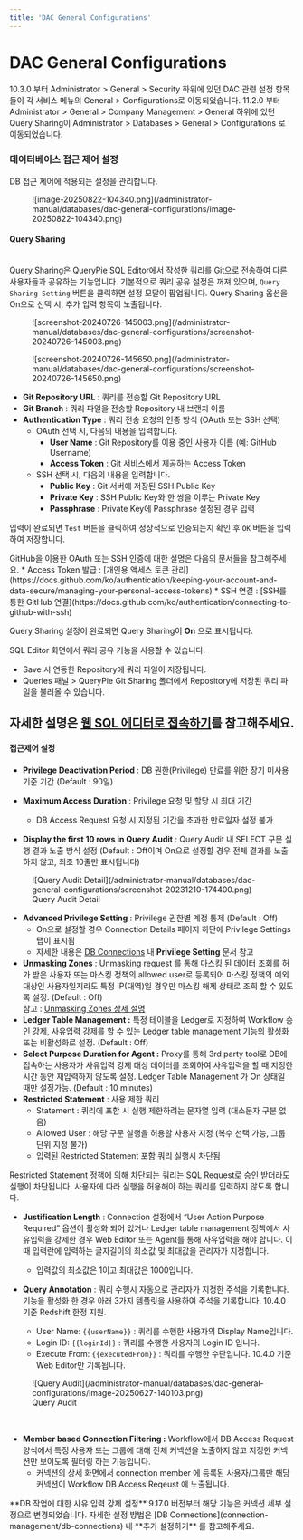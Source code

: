 ```yaml
---
title: 'DAC General Configurations'
---
```



# DAC General Configurations

<Callout type="info">
10.3.0 부터 Administrator &gt; General &gt; Security 하위에 있던 DAC 관련 설정 항목들이 각 서비스 메뉴의 General &gt; Configurations로 이동되었습니다.
11.2.0 부터 Administrator &gt; General &gt; Company Management &gt; General 하위에 있던 Query Sharing이 Administrator &gt; Databases &gt; General &gt; Configurations 로 이동되었습니다.
</Callout>

### 데이터베이스 접근 제어 설정

DB 접근 제어에 적용되는 설정을 관리합니다.

<figure data-layout="center" data-align="center">
![image-20250822-104340.png](/administrator-manual/databases/dac-general-configurations/image-20250822-104340.png)
</figure>


#### Query Sharing

<br/>Query Sharing은 QueryPie SQL Editor에서 작성한 쿼리를 Git으로 전송하여 다른 사용자들과 공유하는 기능입니다. 기본적으로 쿼리 공유 설정은 꺼져 있으며, `Query Sharing Setting` 버튼을 클릭하면 설정 모달이 팝업됩니다. Query Sharing 옵션을 On으로 선택 시, 추가 입력 항목이 노출됩니다.
<figure data-layout="center" data-align="center">
![screenshot-20240726-145003.png](/administrator-manual/databases/dac-general-configurations/screenshot-20240726-145003.png)
</figure>
<figure data-layout="center" data-align="center">
![screenshot-20240726-145650.png](/administrator-manual/databases/dac-general-configurations/screenshot-20240726-145650.png)
</figure>

*  **Git Repository URL**  : 쿼리를 전송할 Git Repository URL
*  **Git Branch**  : 쿼리 파일을 전송할 Repository 내 브랜치 이름
*  **Authentication Type**  : 쿼리 전송 요청의 인증 방식 (OAuth 또는 SSH 선택)
    * OAuth 선택 시, 다음의 내용을 입력합니다.
        *  **User Name** : Git Repository를 이용 중인 사용자 이름 (예: GitHub Username)
        *  **Access Token**  : Git 서비스에서 제공하는 Access Token
    * SSH 선택 시, 다음의 내용을 입력합니다.
        *  **Public Key**  : Git 서버에 저장된 SSH Public Key
        *  **Private Key**  : SSH Public Key와 한 쌍을 이루는 Private Key
        *  **Passphrase**  : Private Key에 Passphrase 설정된 경우 입력


입력이 완료되면 `Test` 버튼을 클릭하여 정상적으로 인증되는지 확인 후 `OK` 버튼을 입력하여 저장합니다.

<Callout type="info">
GitHub을 이용한 OAuth 또는 SSH 인증에 대한 설명은 다음의 문서들을 참고해주세요.
* Access Token 발급 : [개인용 액세스 토큰 관리](https://docs.github.com/ko/authentication/keeping-your-account-and-data-secure/managing-your-personal-access-tokens)
* SSH 연결 : [SSH를 통한 GitHub 연결](https://docs.github.com/ko/authentication/connecting-to-github-with-ssh)
</Callout>


Query Sharing 설정이 완료되면 Query Sharing이  **On** 으로 표시됩니다.

SQL Editor 화면에서 쿼리 공유 기능을 사용할 수 있습니다.

* Save 시 연동한 Repository에 쿼리 파일이 저장됩니다.
* Queries 패널 &gt; QueryPie Git Sharing 폴더에서 Repository에 저장된 쿼리 파일을 불러올 수 있습니다.

자세한 설명은 [웹 SQL 에디터로 접속하기](../../user-manual/database-access-control/connecting-with-web-sql-editor)를 참고해주세요.
---

#### 접근제어 설정


*  **Privilege Deactivation Period** : DB 권한(Privilege) 만료를 위한 장기 미사용 기준 기간 (Default : 90일)
*  **Maximum Access Duration** : Privilege 요청 및 할당 시 최대 기간
    * DB Access Request 요청 시 지정된 기간을 초과한 만료일자 설정 불가

*  **Display the first 10 rows in Query Audit** : Query Audit 내 SELECT 구문 실행 결과 노출 방식 설정 (Default : Off이며 On으로 설정할 경우 전체 결과를 노출하지 않고, 최초 10줄만 표시됩니다)

<figure data-layout="center" data-align="center">
![Query Audit Detail](/administrator-manual/databases/dac-general-configurations/screenshot-20231210-174400.png)
<figcaption>
Query Audit Detail
</figcaption>
</figure>

*  **Advanced Privilege Setting**  : Privilege 권한별 계정 통제 (Default : Off)
    * On으로 설정할 경우 Connection Details 페이지 하단에 Privilege Settings 탭이 표시됨
    * 자세한 내용은 [DB Connections](connection-management/db-connections) 내  **Privilege Setting**  문서 참고
*  **Unmasking Zones** : Unmasking request 를 통해 마스킹 된 데이터 조회를 허가 받은 사용자 또는 마스킹 정책의 allowed user로 등록되어 마스킹 정책의 예외 대상인 사용자일지라도 특정 IP(대역)일 경우만 마스킹 해제 상태로 조회 할 수 있도록 설정. (Default : Off) <br/>참고 : [Unmasking Zones 상세 설명](dac-general-configurations/unmasking-zones)
*  **Ledger Table Management :**  특정 테이블을 Ledger로 지정하여 Workflow 승인 강제, 사유입력 강제를 할 수 있는 Ledger table management 기능의 활성화 또는 비활성화로 설정. (Default : Off)
*  **Select Purpose Duration for Agent :**  Proxy를 통해 3rd party tool로 DB에 접속하는 사용자가 사유입력 강제 대상 데이터를 조회하여 사유입력을 할 때 지정한 시간 동안 재입력하지 않도록 설정. Ledger Table Management 가 On 상태일 때만 설정가능. (Default : 10 minutes)
*  **Restricted Statement**  : 사용 제한 쿼리
    * Statement : 쿼리에 포함 시 실행 제한하려는 문자열 입력 (대소문자 구분 없음)
    * Allowed User : 해당 구문 실행을 허용할 사용자 지정 (복수 선택 가능, 그룹 단위 지정 불가)
    * 입력된 Restricted Statement 포함 쿼리 실행시 차단됨

<Callout type="important">
Restricted Statement 정책에 의해 차단되는 쿼리는 SQL Request로 승인 받더라도 실행이 차단됩니다. 사용자에 따라 실행을 허용해야 하는 쿼리를 입력하지 않도록 합니다.
</Callout>

*  **Justification Length**  : Connection 설정에서 “User Action Purpose Required” 옵션이 활성화 되어 있거나 Ledger table management 정책에서 사유입력을 강제한 경우 Web Editor 또는 Agent를 통해 사유입력을 해야 합니다. 이때 입력란에 입력하는 글자길이의 최소값 및 최대값을 관리자가 지정합니다.
    * 입력값의 최소값은 1이고 최대값은 1000입니다.<br/>

*  **Query Annotation**  : 쿼리 수행시 자동으로 관리자가 지정한 주석을 기록합니다. 기능을 활성화 한 경우 아래 3가지 템플릿을 사용하여 주석을 기록합니다. 10.4.0 기준 Redshift 한정 지원.
    * User Name: `{{userName}}` : 쿼리를 수행한 사용자의 Display Name입니다.
    * Login ID: `{{loginId}}` : 쿼리를 수행한 사용자의 Login ID 입니다.
    * Execute From: `{{executedFrom}}` : 쿼리를 수행한 수단입니다. 10.4.0 기준 Web Editor만 기록됩니다. 

<figure data-layout="center" data-align="center">
![Query Audit](/administrator-manual/databases/dac-general-configurations/image-20250627-140103.png)
<figcaption>
Query Audit
</figcaption>
</figure>

<br/>

*  **Member based Connection Filtering :** Workflow에서 DB Access Request 양식에서 특정 사용자 또는 그룹에 대해 전체 커넥션을 노출하지 않고 지정한 커넥션만 보이도록 필터링 하는 기능입니다. 
    * 커넥션의 상세 화면에서 connection member 에 등록된 사용자/그룹만 해당 커넥션이 Workflow DB Access Reqeust 에 노출됩니다.<br/>

<Callout type="info">
**DB 작업에 대한 사유 입력 강제 설정**
9.17.0 버전부터 해당 기능은 커넥션 세부 설정으로 변경되었습니다. 자세한 설정 방법은 [DB Connections](connection-management/db-connections) 내  **추가 설정하기** 를 참고해주세요.
</Callout>
